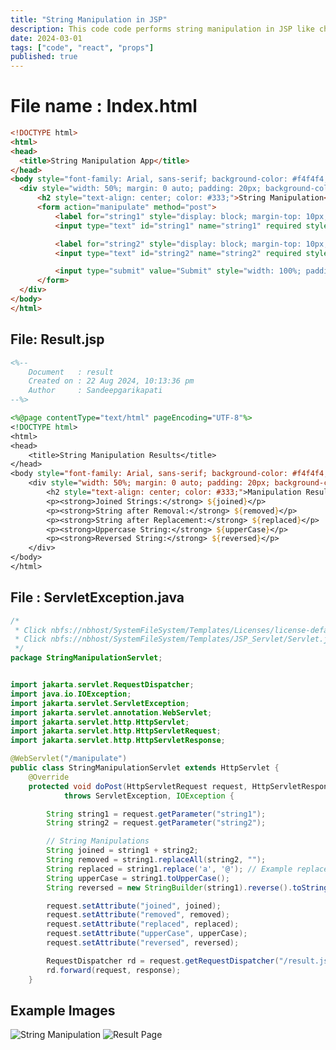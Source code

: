 ```yaml
---
title: "String Manipulation in JSP"
description: This code code performs string manipulation in JSP like changing case, trimming, and replacing characters.
date: 2024-03-01
tags: ["code", "react", "props"]
published: true
---
```


# File name : Index.html
  
  ```html
  <!DOCTYPE html>
<html>
<head>
    <title>String Manipulation App</title>
</head>
<body style="font-family: Arial, sans-serif; background-color: #f4f4f4; margin: 0; padding: 0;">
    <div style="width: 50%; margin: 0 auto; padding: 20px; background-color: #ffffff; border-radius: 8px; box-shadow: 0px 0px 10px 0px rgba(0, 0, 0, 0.1);">
        <h2 style="text-align: center; color: #333;">String Manipulation</h2>
        <form action="manipulate" method="post">
            <label for="string1" style="display: block; margin-top: 10px; color: #555;">Enter First String:</label>
            <input type="text" id="string1" name="string1" required style="width: 100%; padding: 10px; margin-top: 5px; border-radius: 5px; border: 1px solid #ddd;"><br>

            <label for="string2" style="display: block; margin-top: 10px; color: #555;">Enter Second String:</label>
            <input type="text" id="string2" name="string2" required style="width: 100%; padding: 10px; margin-top: 5px; border-radius: 5px; border: 1px solid #ddd;"><br>

            <input type="submit" value="Submit" style="width: 100%; padding: 10px; margin-top: 20px; border-radius: 5px; background-color: #4CAF50; color: white; border: none; cursor: pointer;">
        </form>
    </div>
</body>
</html>

  ```

## File: Result.jsp

```jsp
<%-- 
    Document   : result
    Created on : 22 Aug 2024, 10:13:36 pm
    Author     : Sandeepgarikapati
--%>

<%@page contentType="text/html" pageEncoding="UTF-8"%>
<!DOCTYPE html>
<html>
<head>
    <title>String Manipulation Results</title>
</head>
<body style="font-family: Arial, sans-serif; background-color: #f4f4f4; margin: 0; padding: 0;">
    <div style="width: 50%; margin: 0 auto; padding: 20px; background-color: #ffffff; border-radius: 8px; box-shadow: 0px 0px 10px 0px rgba(0, 0, 0, 0.1);">
        <h2 style="text-align: center; color: #333;">Manipulation Results</h2>
        <p><strong>Joined Strings:</strong> ${joined}</p>
        <p><strong>String after Removal:</strong> ${removed}</p>
        <p><strong>String after Replacement:</strong> ${replaced}</p>
        <p><strong>Uppercase String:</strong> ${upperCase}</p>
        <p><strong>Reversed String:</strong> ${reversed}</p>
    </div>
</body>
</html>
```

## File : ServletException.java

```java
/*
 * Click nbfs://nbhost/SystemFileSystem/Templates/Licenses/license-default.txt to change this license
 * Click nbfs://nbhost/SystemFileSystem/Templates/JSP_Servlet/Servlet.java to edit this template
 */
package StringManipulationServlet;


import jakarta.servlet.RequestDispatcher;
import java.io.IOException;
import jakarta.servlet.ServletException;
import jakarta.servlet.annotation.WebServlet;
import jakarta.servlet.http.HttpServlet;
import jakarta.servlet.http.HttpServletRequest;
import jakarta.servlet.http.HttpServletResponse;

@WebServlet("/manipulate")
public class StringManipulationServlet extends HttpServlet {
    @Override
    protected void doPost(HttpServletRequest request, HttpServletResponse response) 
            throws ServletException, IOException {

        String string1 = request.getParameter("string1");
        String string2 = request.getParameter("string2");

        // String Manipulations
        String joined = string1 + string2;
        String removed = string1.replaceAll(string2, "");
        String replaced = string1.replace('a', '@'); // Example replacement
        String upperCase = string1.toUpperCase();
        String reversed = new StringBuilder(string1).reverse().toString();

        request.setAttribute("joined", joined);
        request.setAttribute("removed", removed);
        request.setAttribute("replaced", replaced);
        request.setAttribute("upperCase", upperCase);
        request.setAttribute("reversed", reversed);

        RequestDispatcher rd = request.getRequestDispatcher("/result.jsp");
        rd.forward(request, response);
    }

```

## Example Images

![String Manipulation](public\static\String_screenshot.png)
![Result Page](public\static\String_screenshot2.png)